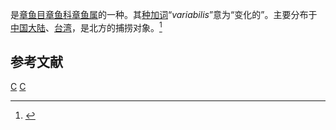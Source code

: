 {{noteTA
|T=zh-cn:长蛸; zh-tw:長蛸;
|1=zh-cn:长蛸; zh-tw:長蛸;
}}
{{Speciesbox 
| taxon = Octopus variabilis
| authority = Sasaki, 1929
}}
{{地區名稱|start=学名：''{{lang|la|Octopus variabilis}}''|cn=长蛸|tw=長蛸|as=称}}是[[章鱼目|章鱼目]][[章鱼科|章鱼科]][[章鱼属|章鱼属]]的一种。其[[种加词|种加词]]“''variabilis''”意为“变化的”。主要分布于[[中国大陆|中国大陆]]、[[台湾|台湾]]，是北方的捕捞对象。<ref>{{cite web|url=http://shell.sinica.edu.tw/chinese/shellbase_detail.php?science_no=2127|title=国际贝库：长蛸|publisher=台湾贝类资料库|accessdate=2009-08-11}}</ref>

== 参考文献 ==
{{reflist}}

{{taxonbar}}

[[Category:_1929年描述的动物|C]]
[[Category:章鱼属|C]]